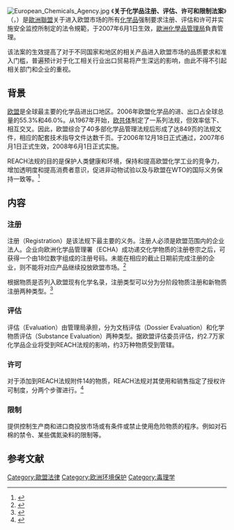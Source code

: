 {{legal}}
[[File:European_Chemicals_Agency.jpg|thumb]]
《'''关于化学品注册、评估、许可和限制法案'''》（{{lang|en|REACH}}，{{lang|en|'''R'''egistration, '''E'''valuation, '''A'''uthorization, and Restriction of '''Ch'''emicals}}）是[[歐洲聯盟|歐洲聯盟]]关于进入欧盟市场的所有[[化学品|化学品]]强制要求注册、评估和许可并实施安全监控所制定的法令規範，于2007年6月1日生效，[[歐洲化學品管理局|歐洲化學品管理局]]負責管理。

该法案的生效提高了对于不同国家和地区的相关产品进入欧盟市场的品质要求和准入门槛，普遍预计对于化工相关行业出口贸易将产生深远的影响，由此不得不引起相关部门和企业的重视。
==背景==
[[欧盟|欧盟]]是全球最主要的化学品进出口地区。2006年欧盟化学品的进、出口占全球总量的55.3%和46.0%。从1967年开始，[[欧共体|欧共体]]制定了一系列法规，但效率低下、相互交叉。因此，欧盟综合了40多部化学品管理法规后形成了达849页的法规文件，相应的配套技术指导文件达数千页。于2006年12月18日正式通过，2007年6月1日正式生效，2008年6月1日正式实施。

REACH法规的目的是保护人类健康和环境，保持和提高欧盟化学工业的竞争力，增加透明度和提高消费者意识，促进非动物试验以及与欧盟在WTO的国际义务保持一致等。<ref>{{cite web|title=REACH|url=http://ec.europa.eu/enterprise/reach/index_en.htm|website=Enterprise and Industry|accessdate=2018-02-14|date=2006-06-09|deadurl=yes|archiveurl=https://web.archive.org/web/20060616175040/http://ec.europa.eu/enterprise/reach/index_en.htm|archivedate=2006-06-16}}</ref>
==内容==
===注册===
注册（Registration）是该法规下最主要的义务。注册人必须是欧盟范围内的企业法人。企业向欧洲化学品管理署（ECHA）成功递交化学物质的注册卷宗之后，可获得一个由18位数字组成的注册号码。未能在相应的截止日期前完成注册的企业，则不能将对应产品继续投放欧盟市场。<ref>{{cite web|title=REACH注册简介|url=http://reach.cirs-group.com/reach_registration/introduce|website=中国REACH解决中心|accessdate=2018-02-14|archive-date=2019-07-18|archive-url=https://web.archive.org/web/20190718010831/http://reach.cirs-group.com/reach_registration/introduce|dead-url=no}}</ref>

根据物质是否列入欧盟现有化学名录，注册类型可以分为分阶段物质注册和新物质注册两种类型。<ref>{{cite web|author1=瑞旭技术|title=2013年REACH注册指南——注册类型|url=http://www.cirs-group.com/reg/news/expert_interpretation/4064.html|website=中国REACH解决中心|accessdate=2018-02-14|date=2012-11-14|archive-date=2019-08-04|archive-url=https://web.archive.org/web/20190804141543/http://www.cirs-group.com/reg/news/expert_interpretation/4064.html|dead-url=no}}</ref>

===评估===
评估（Evaluation）由管理局承担，分为文档评估（Dossier Evaluation）和化学物质评估（Substance Evaluation）两种类型。据欧盟评估委员评估，约2.7万家化学品企业将受到REACH法规的影响，约3万种物质受到管辖。
===许可===
对于添加到REACH法规附件14的物质，REACH法规对其使用和销售指定了授权许可制度，分两个步骤进行。<ref>{{cite web|title=REACH简介|url=http://www.pts-lab.com/cn/products.php?tid=95|website=Product Technology Service|publisher=中普检测|accessdate=2018-02-14|archive-date=2019-08-05|archive-url=https://web.archive.org/web/20190805065749/http://www.pts-lab.com/cn/products.php?tid=95|dead-url=no}}</ref>

===限制===
提供控制生产商和进口商投放市场或有条件或禁止使用危险物质的程序。例如对石棉的禁令、某些偶氮染料的限制等。

==参考文献==
{{reflist}}
{{HealthIssuesOfPlastics}}
[[Category:歐盟法律|Category:歐盟法律]]
[[Category:欧洲环境保护|Category:欧洲环境保护]]
[[Category:毒理学|Category:毒理学]]